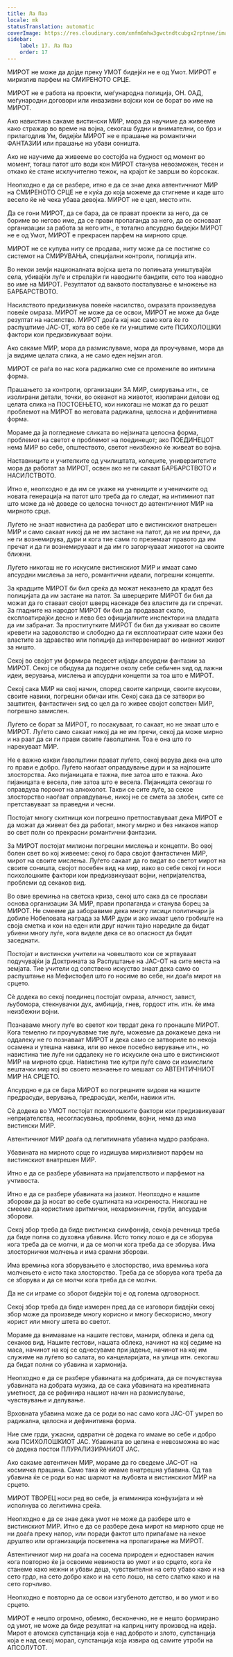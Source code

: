 ```yaml
---
title: Ла Паз
locale: mk
statusTranslation: automatic
coverImage: https://res.cloudinary.com/xmfm6mhw3gwctndtcubgx2rptnae/image/upload/v1740337243/small_cover_educacion_fundamental_a051170f1c.webp
sidebar:
    label: 17. Ла Паз
    order: 17
---
```

МИРОТ не може да дојде преку УМОТ бидејќи не е од Умот. МИРОТ е миризлив парфем на СМИРЕНОТО СРЦЕ.

МИРОТ не е работа на проекти, меѓународна полиција, ОН. ОАД, меѓународни договори или инвазивни војски кои се борат во име на МИРОТ.

Ако навистина сакаме вистински МИР, мора да научиме да живееме како стражар во време на војна, секогаш будни и внимателни, со брз и прилагодлив Ум, бидејќи МИРОТ не е прашање на романтични ФАНТАЗИИ или прашање на убави соништа.

Ако не научиме да живееме во состојба на будност од момент во момент, тогаш патот што води кон МИРОТ станува невозможен, тесен и откако ќе стане исклучително тежок, на крајот ќе заврши во ќорсокак.

Неопходно е да се разбере, итно е да се знае дека автентичниот МИР на СМИРЕНОТО СРЦЕ не е куќа до која можеме да стигнеме и каде што весело ќе нѐ чека убава девојка. МИРОТ не е цел, место итн.

Да се гони МИРОТ, да се бара, да се прават проекти за него, да се бориме во негово име, да се прави пропаганда за него, да се основаат организации за работа за него итн., е тотално апсурдно бидејќи МИРОТ не е од Умот, МИРОТ е прекрасен парфем на мирното срце.

МИРОТ не се купува ниту се продава, ниту може да се постигне со системот на СМИРУВАЊА, специјални контроли, полиција итн.

Во некои земји националната војска шета по полињата уништувајќи села, убивајќи луѓе и стрелајќи ги наводните бандити, сето тоа наводно во име на МИРОТ. Резултатот од ваквото постапување е множење на БАРБАРСТВОТО.

Насилството предизвикува повеќе насилство, омразата произведува повеќе омраза. МИРОТ не може да се освои, МИРОТ не може да биде резултат на насилство. МИРОТ доаѓа кај нас само кога ќе го распуштиме ЈАС-ОТ, кога во себе ќе ги уништиме сите ПСИХОЛОШКИ фактори кои предизвикуваат војни.

Ако сакаме МИР, мора да размислуваме, мора да проучуваме, мора да ја видиме целата слика, а не само еден нејзин агол.

МИРОТ се раѓа во нас кога радикално сме се промениле во интимна форма.

Прашањето за контроли, организации ЗА МИР, смирувања итн., се изолирани детали, точки, во океанот на животот, изолирани делови од целата слика на ПОСТОЕЊЕТО, кои никогаш не можат да го решат проблемот на МИРОТ во неговата радикална, целосна и дефинитивна форма.

Мораме да ја погледнеме сликата во нејзината целосна форма, проблемот на светот е проблемот на поединецот; ако ПОЕДИНЕЦОТ нема МИР во себе, општеството, светот неизбежно ќе живеат во војна.

Наставниците и учителките од училиштата, колеџите, универзитетите мора да работат за МИРОТ, освен ако не ги сакаат БАРБАРСТВОТО и НАСИЛСТВОТО.

Итно е, неопходно е да им се укаже на учениците и ученичките од новата генерација на патот што треба да го следат, на интимниот пат што може да нѐ доведе со целосна точност до автентичниот МИР на мирното срце.

Луѓето не знаат навистина да разберат што е вистинскиот внатрешен МИР и само сакаат никој да не им застане на патот, да не им пречи, да не ги вознемирува, дури и кога тие сами го преземаат правото да им пречат и да ги вознемируваат и да им го загорчуваат животот на своите ближни.

Луѓето никогаш не го искусиле вистинскиот МИР и имаат само апсурдни мислења за него, романтични идеали, погрешни концепти.

За крадците МИРОТ би бил среќа да можат неказнето да крадат без полицијата да им застане на патот. За шверцерите МИРОТ би бил да можат да го ставаат својот шверц насекаде без властите да ги спречат. За гладните на народот МИРОТ би бил да продаваат скапо, експлоатирајќи десно и лево без официјалните инспектори на владата да им забранат. За проститутките МИРОТ би бил да уживаат во своите кревети на задоволство и слободно да ги експлоатираат сите мажи без властите за здравство или полиција да интервенираат во нивниот живот за ништо.

Секој во својот ум формира педесет илјади апсурдни фантазии за МИРОТ. Секој се обидува да подигне околу себе себичен ѕид од лажни идеи, верувања, мислења и апсурдни концепти за тоа што е МИРОТ.

Секој сака МИР на свој начин, според своите каприци, своите вкусови, своите навики, погрешни обичаи итн. Секој сака да се затвори во заштитен, фантастичен ѕид со цел да го живее својот сопствен МИР, погрешно замислен.

Луѓето се борат за МИРОТ, го посакуваат, го сакаат, но не знаат што е МИРОТ. Луѓето само сакаат никој да не им пречи, секој да може мирно и на раат да си ги прави своите ѓаволштини. Тоа е она што го нарекуваат МИР.

Не е важно какви ѓаволштини прават луѓето, секој верува дека она што го прави е добро. Луѓето наоѓаат оправдување дури и за најлошите злосторства. Ако пијаницата е тажна, пие затоа што е тажна. Ако пијаницата е весела, пие затоа што е весела. Пијаницата секогаш го оправдува порокот на алкохолот. Такви се сите луѓе, за секое злосторство наоѓаат оправдување, никој не се смета за злобен, сите се претставуваат за праведни и чесни.

Постојат многу скитници кои погрешно претпоставуваат дека МИРОТ е да можат да живеат без да работат, многу мирно и без никаков напор во свет полн со прекрасни романтични фантазии.

За МИРОТ постојат милиони погрешни мислења и концепти. Во овој болен свет во кој живееме: секој го бара својот фантастичен МИР, мирот на своите мислења. Луѓето сакаат да го видат во светот мирот на своите соништа, својот посебен вид на мир, иако во себе секој ги носи психолошките фактори кои предизвикуваат војни, непријателства, проблеми од секаков вид.

Во овие времиња на светска криза, секој што сака да се прослави основа организации ЗА МИР, прави пропаганда и станува борец за МИРОТ. Не смееме да заборавиме дека многу лисици политичари ја добиле Нобеловата награда за МИР дури и ако имаат цело гробиште на своја сметка и кои на еден или друг начин тајно наредиле да бидат убиени многу луѓе, кога виделе дека се во опасност да бидат заседнати.

Постојат и вистински учители на човештвото кои се жртвуваат подучувајќи ја Доктрината за Распуштање на ЈАС-ОТ на сите места на земјата. Тие учители од сопствено искуство знаат дека само со распуштање на Мефистофел што го носиме во себе, ни доаѓа мирот на срцето.

Сѐ додека во секој поединец постојат омраза, алчност, завист, љубомора, стекнувачки дух, амбиција, гнев, гордост итн. итн. ќе има неизбежни војни.

Познаваме многу луѓе во светот кои тврдат дека го пронашле МИРОТ. Кога темелно ги проучувавме тие луѓе, можевме да докажеме дека ни оддалеку не го познаваат МИРОТ и дека само се затвориле во некоја осамена и утешна навика, или во некое посебно верување итн., но навистина тие луѓе ни оддалеку не го искусиле она што е вистинскиот МИР на мирното срце. Навистина тие кутри луѓе само си измислиле вештачки мир кој во своето незнаење го мешаат со АВТЕНТИЧНИОТ МИР НА СРЦЕТО.

Апсурдно е да се бара МИРОТ во погрешните ѕидови на нашите предрасуди, верувања, предрасуди, желби, навики итн.

Сѐ додека во УМОТ постојат психолошките фактори кои предизвикуваат непријателства, несогласувања, проблеми, војни, нема да има вистински МИР.

Автентичниот МИР доаѓа од легитимната убавина мудро разбрана.

Убавината на мирното срце го издишува миризливиот парфем на вистинскиот внатрешен МИР.

Итно е да се разбере убавината на пријателството и парфемот на учтивоста.

Итно е да се разбере убавината на јазикот. Неопходно е нашите зборови да ја носат во себе суштината на искреноста. Никогаш не смееме да користиме аритмички, нехармонични, груби, апсурдни зборови.

Секој збор треба да биде вистинска симфонија, секоја реченица треба да биде полна со духовна убавина. Исто толку лошо е да се зборува кога треба да се молчи, и да се молчи кога треба да се зборува. Има злосторнички молчења и има срамни зборови.

Има времиња кога зборувањето е злосторство, има времиња кога молчењето е исто така злосторство. Треба да се зборува кога треба да се зборува и да се молчи кога треба да се молчи.

Да не си играме со зборот бидејќи тој е од голема одговорност.

Секој збор треба да биде измерен пред да се изговори бидејќи секој збор може да произведе многу корисно и многу бескорисно, многу корист или многу штета во светот.

Мораме да внимаваме на нашите гестови, манири, облека и дела од секаков вид. Нашите гестови, нашата облека, начинот на кој седиме на маса, начинот на кој се однесуваме при јадење, начинот на кој им служиме на луѓето во салата, во канцеларијата, на улица итн. секогаш да бидат полни со убавина и хармонија.

Неопходно е да се разбере убавината на добрината, да се почувствува убавината на добрата музика, да се сака убавината на креативната уметност, да се рафинира нашиот начин на размислување, чувствување и делување.

Врховната убавина може да се роди во нас само кога ЈАС-ОТ умрел во радикална, целосна и дефинитивна форма.

Ние сме грди, ужасни, одвратни сѐ додека го имаме во себе и добро жив ПСИХОЛОШКИОТ ЈАС. Убавината во целина е невозможна во нас сѐ додека постои ПЛУРАЛИЗИРАНИОТ ЈАС.

Ако сакаме автентичен МИР, мораме да го сведеме ЈАС-ОТ на космичка прашина. Само така ќе имаме внатрешна убавина. Од таа убавина ќе се роди во нас шармот на љубовта и вистинскиот МИР на срцето.

МИРОТ ТВОРЕЦ носи ред во себе, ја елиминира конфузијата и нѐ исполнува со легитимна среќа.

Неопходно е да се знае дека умот не може да разбере што е вистинскиот МИР. Итно е да се разбере дека мирот на мирното срце не ни доаѓа преку напор, или поради фактот што припаѓаме на некое друштво или организација посветена на пропагирање на МИРОТ.

Автентичниот мир ни доаѓа на сосема природен и едноставен начин кога повторно ќе ја освоиме невиноста во умот и во срцето, кога ќе станеме како нежни и убави деца, чувствителни на сето убаво како и на сето грдо, на сето добро како и на сето лошо, на сето слатко како и на сето горчливо.

Неопходно е повторно да се освои изгубеното детство, и во умот и во срцето.

МИРОТ е нешто огромно, обемно, бесконечно, не е нешто формирано од умот, не може да биде резултат на каприц ниту производ на идеја. Мирот е атомска супстанција која е над доброто и злото, супстанција која е над секој морал, супстанција која извира од самите утроби на АПСОЛУТОТ.


